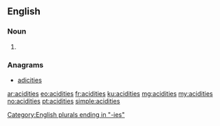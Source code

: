 ==English==

===Noun===
{{head|en}}

# {{plural of|acidity}}

===Anagrams===
* [[adicities#English|adicities]]

[[Category:English plurals ending in "-ies"]]

[[ar:acidities]]
[[eo:acidities]]
[[fr:acidities]]
[[ku:acidities]]
[[mg:acidities]]
[[my:acidities]]
[[no:acidities]]
[[pt:acidities]]
[[simple:acidities]]
